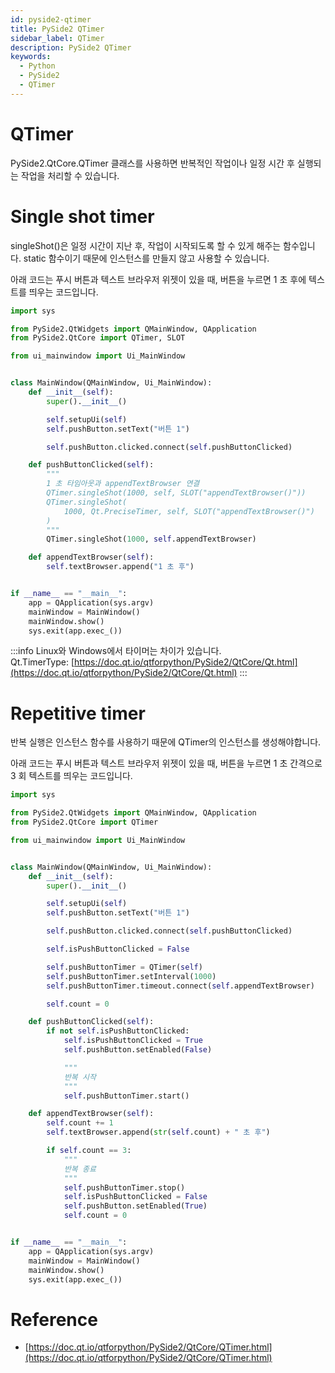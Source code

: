 ```yaml
---
id: pyside2-qtimer
title: PySide2 QTimer
sidebar_label: QTimer
description: PySide2 QTimer
keywords:
  - Python
  - PySide2
  - QTimer
---
```


# QTimer

PySide2.QtCore.QTimer 클래스를 사용하면 반복적인 작업이나 일정 시간 후 실행되는 작업을 처리할 수 있습니다.

# Single shot timer

singleShot()은 일정 시간이 지난 후, 작업이 시작되도록 할 수 있게 해주는 함수입니다. static 함수이기 때문에 인스턴스를 만들지 않고 사용할 수 있습니다.

아래 코드는 푸시 버튼과 텍스트 브라우저 위젯이 있을 때, 버튼을 누르면 1 초 후에 텍스트를 띄우는 코드입니다.

```python
import sys

from PySide2.QtWidgets import QMainWindow, QApplication
from PySide2.QtCore import QTimer, SLOT

from ui_mainwindow import Ui_MainWindow


class MainWindow(QMainWindow, Ui_MainWindow):
    def __init__(self):
        super().__init__()

        self.setupUi(self)
        self.pushButton.setText("버튼 1")

        self.pushButton.clicked.connect(self.pushButtonClicked)

    def pushButtonClicked(self):
        """
        1 초 타임아웃과 appendTextBrowser 연결
        QTimer.singleShot(1000, self, SLOT("appendTextBrowser()"))
        QTimer.singleShot(
            1000, Qt.PreciseTimer, self, SLOT("appendTextBrowser()")
        )
        """
        QTimer.singleShot(1000, self.appendTextBrowser)

    def appendTextBrowser(self):
        self.textBrowser.append("1 초 후")


if __name__ == "__main__":
    app = QApplication(sys.argv)
    mainWindow = MainWindow()
    mainWindow.show()
    sys.exit(app.exec_())
```

:::info
Linux와 Windows에서 타이머는 차이가 있습니다. <br/>
Qt.TimerType: [https://doc.qt.io/qtforpython/PySide2/QtCore/Qt.html](https://doc.qt.io/qtforpython/PySide2/QtCore/Qt.html)
:::

# Repetitive timer

반복 실행은 인스턴스 함수를 사용하기 때문에 QTimer의 인스턴스를 생성해야합니다.

아래 코드는 푸시 버튼과 텍스트 브라우저 위젯이 있을 때, 버튼을 누르면 1 초 간격으로 3 회 텍스트를 띄우는 코드입니다.

```python
import sys

from PySide2.QtWidgets import QMainWindow, QApplication
from PySide2.QtCore import QTimer

from ui_mainwindow import Ui_MainWindow


class MainWindow(QMainWindow, Ui_MainWindow):
    def __init__(self):
        super().__init__()

        self.setupUi(self)
        self.pushButton.setText("버튼 1")

        self.pushButton.clicked.connect(self.pushButtonClicked)

        self.isPushButtonClicked = False

        self.pushButtonTimer = QTimer(self)
        self.pushButtonTimer.setInterval(1000)
        self.pushButtonTimer.timeout.connect(self.appendTextBrowser)

        self.count = 0

    def pushButtonClicked(self):
        if not self.isPushButtonClicked:
            self.isPushButtonClicked = True
            self.pushButton.setEnabled(False)

            """
            반복 시작
            """
            self.pushButtonTimer.start()

    def appendTextBrowser(self):
        self.count += 1
        self.textBrowser.append(str(self.count) + " 초 후")

        if self.count == 3:
            """
            반복 종료
            """
            self.pushButtonTimer.stop()
            self.isPushButtonClicked = False
            self.pushButton.setEnabled(True)
            self.count = 0


if __name__ == "__main__":
    app = QApplication(sys.argv)
    mainWindow = MainWindow()
    mainWindow.show()
    sys.exit(app.exec_())
```

# Reference

- [https://doc.qt.io/qtforpython/PySide2/QtCore/QTimer.html](https://doc.qt.io/qtforpython/PySide2/QtCore/QTimer.html)
